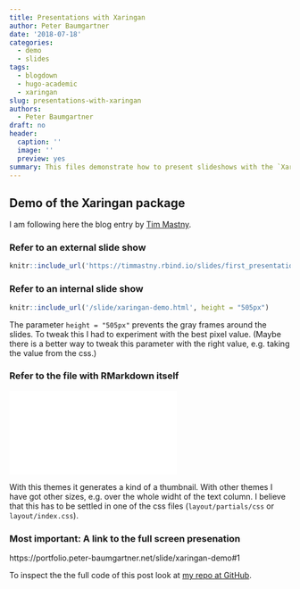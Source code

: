 ```yaml
---
title: Presentations with Xaringan
author: Peter Baumgartner
date: '2018-07-18'
categories:
  - demo
  - slides
tags:
  - blogdown
  - hugo-academic
  - xaringan
slug: presentations-with-xaringan
authors:
  - Peter Baumgartner
draft: no
header:
  caption: ''
  image: ''
  preview: yes
summary: This files demonstrate how to present slideshows with the `Xaringan` package. I am following in this short post the detailed by [Tim Mastny](https://timmastny.rbind.io/)  in his blog entry [Embed Slides in Your Blog](https://timmastny.rbind.io/blog/embed-slides-knitr-blogdown/). 
---
```


## Demo of the Xaringan package

I am following here the blog entry by [Tim Mastny](https://timmastny.rbind.io/blog/embed-slides-knitr-blogdown/).

### Refer to an external slide show

```r
knitr::include_url('https://timmastny.rbind.io/slides/first_presentation', height = "505px")
```

### Refer to an internal slide show


```r
knitr::include_url('/slide/xaringan-demo.html', height = "505px")
```

The parameter `height = "505px"` prevents the gray frames around the slides. To tweak this I had to experiment with the best pixel value. (Maybe there is a better way to tweak this parameter with the right value, e.g. taking the value from the css.)

### Refer to the file with RMarkdown itself

![](/slide/xaringan-demo.html)

With this themes it generates a kind of a thumbnail. With other themes I have got other sizes, e.g. over the whole widht of the text column. I believe that this has to be settled in one of the css files (`layout/partials/css` or `layout/index.css`).

### Most important: A link to the full screen presenation

https://portfolio.peter-baumgartner.net/slide/xaringan-demo#1

To inspect the the full code of this post look at [my repo at GitHub](https://github.com/petzi53/weblog-portfolio).
